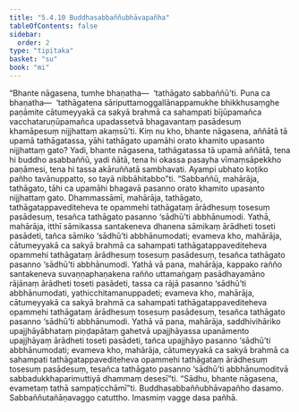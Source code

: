 ```yaml
---
title: "5.4.10 Buddhasabbaññubhāvapañha"
tableOfContents: false
sidebar:
  order: 2
type: "tipitaka"
basket: "su"
book: "mi"
---
```



<DynamicBreadcrumb />

<Division number="159" book="mi" bookNo="28">

<Paragraph number="934" book="mi">
“Bhante nāgasena, tumhe bhaṇatha—  ‘tathāgato sabbaññū’ti. Puna ca bhaṇatha—  ‘tathāgatena sāriputtamoggallānappamukhe bhikkhusaṃghe paṇāmite cātumeyyakā ca sakyā brahmā ca sahampati bījūpamañca vacchataruṇūpamañca upadassetvā bhagavantaṃ pasādesuṃ khamāpesuṃ nijjhattaṃ akaṃsū’ti. Kiṃ nu kho, bhante nāgasena, aññātā tā upamā tathāgatassa, yāhi tathāgato upamāhi orato khamito upasanto nijjhattaṃ gato? Yadi, bhante nāgasena, tathāgatassa tā upamā aññātā, tena hi buddho asabbaññū, yadi ñātā, tena hi okassa pasayha vīmaṃsāpekkho paṇāmesi, tena hi tassa akāruññatā sambhavati. Ayampi ubhato koṭiko pañho tavānuppatto, so tayā nibbāhitabbo”ti.
</Paragraph>

<Paragraph number="935" book="mi">
“Sabbaññū, mahārāja, tathāgato, tāhi ca upamāhi bhagavā pasanno orato khamito upasanto nijjhattaṃ gato. Dhammassāmī, mahārāja, tathāgato, tathāgatappavediteheva te opammehi tathāgataṃ ārādhesuṃ tosesuṃ pasādesuṃ, tesañca tathāgato pasanno ‘sādhū’ti abbhānumodi.
</Paragraph>

<Paragraph number="936" book="mi">
Yathā, mahārāja, itthī sāmikassa santakeneva dhanena sāmikaṃ ārādheti toseti pasādeti, tañca sāmiko ‘sādhū’ti abbhānumodati; evameva kho, mahārāja, cātumeyyakā ca sakyā brahmā ca sahampati tathāgatappavediteheva opammehi tathāgataṃ ārādhesuṃ tosesuṃ pasādesuṃ, tesañca tathāgato pasanno ‘sādhū’ti abbhānumodi.
</Paragraph>

<Paragraph number="937" book="mi">
Yathā vā pana, mahārāja, kappako rañño santakeneva suvaṇṇaphaṇakena rañño uttamaṅgaṃ pasādhayamāno rājānaṃ ārādheti toseti pasādeti, tassa ca rājā pasanno ‘sādhū’ti abbhānumodati, yathicchitamanuppadeti; evameva kho, mahārāja, cātumeyyakā ca sakyā brahmā ca sahampati tathāgatappavediteheva opammehi tathāgataṃ ārādhesuṃ tosesuṃ pasādesuṃ, tesañca tathāgato pasanno ‘sādhū’ti abbhānumodi.
</Paragraph>

<Paragraph number="938" book="mi">
Yathā vā pana, mahārāja, saddhivihāriko upajjhāyābhataṃ piṇḍapātaṃ gahetvā upajjhāyassa upanāmento upajjhāyaṃ ārādheti toseti pasādeti, tañca upajjhāyo pasanno ‘sādhū’ti abbhānumodati; evameva kho, mahārāja, cātumeyyakā ca sakyā brahmā ca sahampati tathāgatappavediteheva opammehi tathāgataṃ ārādhesuṃ tosesuṃ pasādesuṃ, tesañca tathāgato pasanno ‘sādhū’ti abbhānumoditvā sabbadukkhaparimuttiyā dhammaṃ desesī”ti. “Sādhu, bhante nāgasena, evametaṃ tathā sampaṭicchāmī”ti.

</Paragraph>
</Division>

<Paragraph number="939" type="center" book="mi">
Buddhasabbaññubhāvapañho dasamo.



</Paragraph>

<Paragraph number="940" type="center" book="mi">
Sabbaññutañāṇavaggo catuttho.



</Paragraph>

<Paragraph number="941" type="center" book="mi">
Imasmiṃ vagge dasa pañhā.
</Paragraph>